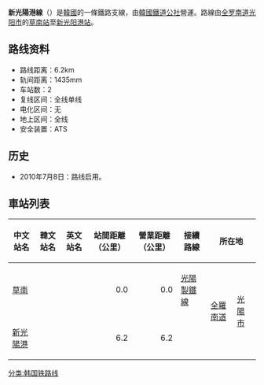 '''新光陽港線'''（{{kor|諺=신광양항선|漢=新光陽港線|羅=Singwangyanghang seon|f=y}}）是[[大韓民國|韓國]]的一條鐵路支線，由[[韓國鐵道公社|韓國鐵道公社]]營運。路線由[[全罗南道|全罗南道]][[光阳市|光阳市]]的[[草南站|草南站]]至[[新光阳港站|新光阳港站]]。

== 路线资料 ==
*路线距离：6.2km
*轨间距离：1435mm
*车站数：2
*复线区间：全线单线
*电化区间：无
*地上区间：全线
*安全装置：ATS

== 历史 ==
*2010年7月8日：路线启用。
== 車站列表 ==
{| class="wikitable" style="text-align:center;"
|- style="border-bottom:solid 3px #8c8c8c;"
!中文站名
!韓文站名
!英文站名
!站間距離（公里）
!營業距離（公里）
!接續路線
!colspan="2"| 所在地
!備註
|-
|[[草南站|草南]]
|{{lang|ko|초남}}
|{{lang|en|Chonam}}
|align="right"|0.0
|align="right"|0.0
|[[光陽製鐵線|光陽製鐵線]] 
|rowspan=2|[[全羅南道|全羅南道]] 
|rowspan=2|[[光陽市|光陽市]]
|信號場
|-
|[[新光陽港站|新光陽港]]
|{{lang|ko|신광양항}}
|{{lang|en|Singwangyanghang}}
|align="right"|6.2
|align="right"|6.2
| 
|
|}
{{新光陽港線}}
{{韩国铁道公社路线}}

[[分类:韩国铁路线|分类:韩国铁路线]]